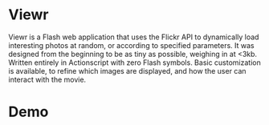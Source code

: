 # Viewr

Viewr is a Flash web application that uses the Flickr API to dynamically load interesting photos at random, or according to specified parameters. It was designed from the beginning to be as tiny as possible, weighing in at
&lt;3kb. Written entirely in Actionscript with zero Flash symbols. Basic customization is available, to refine which images are displayed, and how the user can interact with the movie.

# Demo
<Flash name="viewr" width="650" height="200" />
